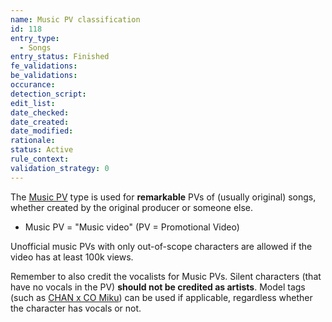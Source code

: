 ```yaml
---
name: Music PV classification
id: 118
entry_type:
  - Songs
entry_status: Finished
fe_validations:
be_validations:
occurance:
detection_script:
edit_list:
date_checked:
date_created:
date_modified:
rationale:
status: Active
rule_context:
validation_strategy: 0
---
```


The [Music PV](https://vocadb.net/T/7378/music-pv) type is used for **remarkable** PVs of (usually original) songs, whether created by the original producer or someone else.

- Music PV = "Music video" (PV = Promotional Video)

Unofficial music PVs with only out-of-scope characters are allowed if the video has at least 100k views.

Remember to also credit the vocalists for Music PVs. Silent characters (that have no vocals in the PV) **should not be credited as artists**. Model tags (such as [CHAN x CO Miku](https://vocadb.net/T/1641/chan-x-co-miku)) can be used if applicable, regardless whether the character has vocals or not.
